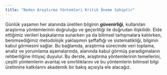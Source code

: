 ```yaml
---
title: "Neden Araştırma Yöntemleri Kritik Öneme Sahiptir"
---
```


Günlük yaşamın her alanında üretilen bilginin **güvenirliği**, kullanılan araştırma yöntemlerinin doğruluğu ve geçerliliği ile doğrudan ilişkilidir. Elde ettiğimiz verileri başkalarına sunarken ya da bilimsel tartışmalara katılırken, benimsediğimiz metodolojik yaklaşımın şeffaflığı ve sistematikliği, bilginin kabul görmesini sağlar. Bu bağlamda, araştırma sürecinde veri toplama, analiz ve yorumlama aşamalarında, alanında kabul görmüş paradigmaların rehberliğine ihtiyaç duyulur. Bu derste, araştırma yöntemlerinin temellerini, çeşitli yöntemlerin avantaj ve sınırlılıklarını ve bu yöntemlerin bilimsel bilgi üretimine katkılarını akademik bir bakış açısıyla ele alacağız.
